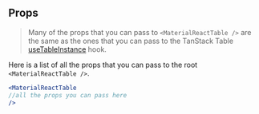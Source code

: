 
<Head>
  <title>Material React Table Docs - Props</title>
</Head>

## Props

> Many of the props that you can pass to `<MaterialReactTable />` are the same as the ones that you can pass to the TanStack Table [useTableInstance](https://tanstack.com/table/v8/docs/api/core/table-table) hook.

Here is a list of all the props that you can pass to the root `<MaterialReactTable />`.

```jsx
<MaterialReactTable
//all the props you can pass here
/>
```

<RootPropTable />

<SourceCode />
